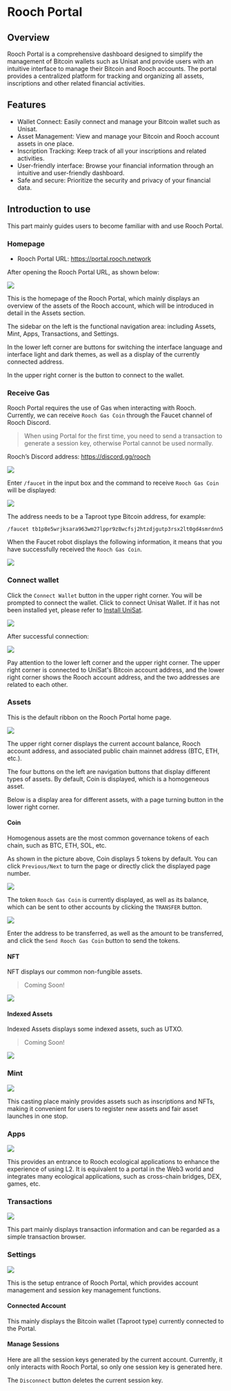 # Rooch Portal

## Overview

Rooch Portal is a comprehensive dashboard designed to simplify the management of Bitcoin wallets such as Unisat and provide users with an intuitive interface to manage their Bitcoin and Rooch accounts. The portal provides a centralized platform for tracking and organizing all assets, inscriptions and other related financial activities.

## Features

- Wallet Connect: Easily connect and manage your Bitcoin wallet such as Unisat.
- Asset Management: View and manage your Bitcoin and Rooch account assets in one place.
- Inscription Tracking: Keep track of all your inscriptions and related activities.
- User-friendly interface: Browse your financial information through an intuitive and user-friendly dashboard.
- Safe and secure: Prioritize the security and privacy of your financial data.

## Introduction to use

This part mainly guides users to become familiar with and use Rooch Portal.

### Homepage

- Rooch Portal URL: https://portal.rooch.network

After opening the Rooch Portal URL, as shown below:

![](/docs/portal/portal-home.png)

This is the homepage of the Rooch Portal, which mainly displays an overview of the assets of the Rooch account, which will be introduced in detail in the Assets section.

The sidebar on the left is the functional navigation area: including Assets, Mint, Apps, Transactions, and Settings.

In the lower left corner are buttons for switching the interface language and interface light and dark themes, as well as a display of the currently connected address.

In the upper right corner is the button to connect to the wallet.

### Receive Gas

Rooch Portal requires the use of Gas when interacting with Rooch. Currently, we can receive `Rooch Gas Coin` through the Faucet channel of Rooch Discord.

> When using Portal for the first time, you need to send a transaction to generate a session key, otherwise Portal cannot be used normally.

Rooch’s Discord address: https://discord.gg/rooch

![](/docs/portal/discord-gas-channel.png)

Enter `/faucet` in the input box and the command to receive `Rooch Gas Coin` will be displayed:

![](/docs/portal/discord-gas-command.png)

The address needs to be a Taproot type Bitcoin address, for example:

```command
/faucet tb1p8e5wrjksara963wm27lppr9z8wcfsj2htzdjgutp3rsx2lt0gd4smrdnn5
```

When the Faucet robot displays the following information, it means that you have successfully received the `Rooch Gas Coin`.

![](/docs/portal/discord-gas-obtain.png)

### Connect wallet

Click the `Connect Wallet` button in the upper right corner. You will be prompted to connect the wallet. Click to connect Unisat Wallet. If it has not been installed yet, please refer to [Install UniSat](./miscellaneous/install-unisat.en-US.mdx).

![](/docs/portal/connect-wallet.png)

After successful connection:

![](/docs/portal/assets.png)

Pay attention to the lower left corner and the upper right corner. The upper right corner is connected to UniSat's Bitcoin account address, and the lower right corner shows the Rooch account address, and the two addresses are related to each other.

### Assets

This is the default ribbon on the Rooch Portal home page.

![](/docs/portal/assets-show-coin.png)

The upper right corner displays the current account balance, Rooch account address, and associated public chain mainnet address (BTC, ETH, etc.).

The four buttons on the left are navigation buttons that display different types of assets. By default, Coin is displayed, which is a homogeneous asset.

Below is a display area for different assets, with a page turning button in the lower right corner.

#### Coin

Homogenous assets are the most common governance tokens of each chain, such as BTC, ETH, SOL, etc.

As shown in the picture above, Coin displays 5 tokens by default. You can click `Previous/Next` to turn the page or directly click the displayed page number.

![](/docs/portal/assets-transfer.png)

The token `Rooch Gas Coin` is currently displayed, as well as its balance, which can be sent to other accounts by clicking the `TRANSFER` button.

![](/docs/portal/transfer-coin.png)

Enter the address to be transferred, as well as the amount to be transferred, and click the `Send Rooch Gas Coin` button to send the tokens.

#### NFT

NFT displays our common non-fungible assets.

> Coming Soon!

![](/docs/portal/assets-nft.png)

#### Indexed Assets

Indexed Assets displays some indexed assets, such as UTXO.

> Coming Soon!

![](/docs/portal/index-assets.png)

### Mint

![](/docs/portal/mint.png)

This casting place mainly provides assets such as inscriptions and NFTs, making it convenient for users to register new assets and fair asset launches in one stop.

### Apps

![](/docs/portal/apps.png)

This provides an entrance to Rooch ecological applications to enhance the experience of using L2. It is equivalent to a portal in the Web3 world and integrates many ecological applications, such as cross-chain bridges, DEX, games, etc.

### Transactions

![](/docs/portal/transactions.png)

This part mainly displays transaction information and can be regarded as a simple transaction browser.

### Settings

![](/docs/portal/settings.png)

This is the setup entrance of Rooch Portal, which provides account management and session key management functions.

#### Connected Account

This mainly displays the Bitcoin wallet (Taproot type) currently connected to the Portal.

#### Manage Sessions

Here are all the session keys generated by the current account. Currently, it only interacts with Rooch Portal, so only one session key is generated here.

The `Disconnect` button deletes the current session key.
